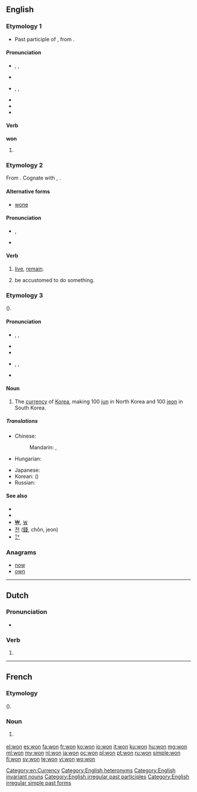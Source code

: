 ==English==
{{wikipedia}}

===Etymology 1===
* Past participle of {{term|win}}, from {{etyl|ang}} {{term|winnan|lang=ang}}.

====Pronunciation====
* {{a|UK}} {{enPR|wŭn}}, {{IPA|/wʌn/}}, {{SAMPA|/wVn/}}
* {{rhymes|ʌn}}
* {{a|US}} {{enPR|wän|wŭn}}, {{IPA|/wɑn/|/wʌn/}}, {{SAMPA|/wAn/|/wVn/}}
* {{audio|en-us-won.ogg|Audio (US)}}
* {{rhymes|ʌn}}
* {{homophones|one}}

====Verb====
'''won'''

# {{past of|win}}
<!--do not add translations here; add them to the conjugations of the translations of the infinitive "win"-->

===Etymology 2===
From {{etyl|ang}} {{term|wunian|lang=ang}}.  Cognate with {{etyl|nl|-}} {{term|wonen|lang=nl}}, {{etyl|de|-}} {{term|wohnen|lang=de}}.

====Alternative forms====
* [[wone]]

====Pronunciation====
* {{a|UK}} {{IPA|/wɒn/}}, {{SAMPA|/wQn/}}
* {{homophones|one}}

====Verb====
{{en-verb|won|n|ing}}

# {{archaic|or|obsolete|regional}} [[live]], [[remain]].
# {{archaic|or|obsolete|regional}} be accustomed to do something.

===Etymology 3===
{{etyl|ko}} {{term|원|sc=Hang|tr=won|lang=ko}} ({{term|圓|sc=Hang|lang=ko}}).

====Pronunciation====
* {{a|RP}} {{enPR|wŏn}}, {{IPA|/wɒn/}}, {{SAMPA|/wQn/}}
* {{rhymes|ɒn}}
* {{homophones|one}}
* {{a|US}} {{enPR|wän}}, {{IPA|/wɑn/}}, {{SAMPA|/wAn/}}
* {{rhymes|ɑn}}

====Noun====
{{en-noun|won}}

# The [[currency]] of [[Korea]], making 100 [[jun]] in North Korea and 100 [[jeon]] in South Korea.

=====Translations=====
{{trans-top|currency of Korea}}
* Chinese:
*: Mandarin: {{t|cmn|韓圓|sc=Hani}}, {{t|cmn|韩圆|tr=Hán yuán|sc=Hani}}
* Hungarian: {{t|hu|von}}
{{trans-mid}}
* Japanese: {{t|ja|ウォン|tr=uon, won}}
* Korean: {{t+|ko|원|tr=won}} ({{t+|ko|圓}})
* Russian: {{t-|ru|вона|f|tr=vóna}}
{{trans-bottom}}

====See also====
* {{pedialite|North Korean won}}
* {{pedialite|South Korean won}}
* [[₩]], [[￦]]
* [[전]] ([[錢]], chŏn, jeon)
* [[㌆]]

===Anagrams===
* [[now#English|now]]
* [[own#English|own]]

[[Category:en:Currency]]
[[Category:English heteronyms]]
[[Category:English invariant nouns]]
[[Category:English irregular past participles]]
[[Category:English irregular simple past forms]]

----

==Dutch==

===Pronunciation===
* {{rhymes|ɔn|lang=nl}}

===Verb===
{{infl|nl}}

# {{nl-verb-form|n=sg|t=past|m=ind|winnen}}

----

==French==

===Etymology===
{{etyl|ko|fr}} {{term|원|sc=Hang|tr=won|lang=ko}} ({{term|圓|sc=Hang|lang=ko}}).

===Noun===
{{fr-noun|m}}

# {{l|en|won}} {{gloss|unit of currency}}

[[el:won]]
[[es:won]]
[[fa:won]]
[[fr:won]]
[[ko:won]]
[[io:won]]
[[it:won]]
[[ku:won]]
[[hu:won]]
[[mg:won]]
[[ml:won]]
[[my:won]]
[[nl:won]]
[[ja:won]]
[[oc:won]]
[[pl:won]]
[[pt:won]]
[[ru:won]]
[[simple:won]]
[[fi:won]]
[[sv:won]]
[[te:won]]
[[vi:won]]
[[wo:won]]
